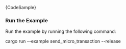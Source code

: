 
<DotEnvWarning />

<CodeBlock className="language-rust">
  {CodeSample}
</CodeBlock>

### Run the Example

Run the example by running the following command:

<CodeBlock className="language-bash">
    cargo run --example send_micro_transaction --release
</CodeBlock>